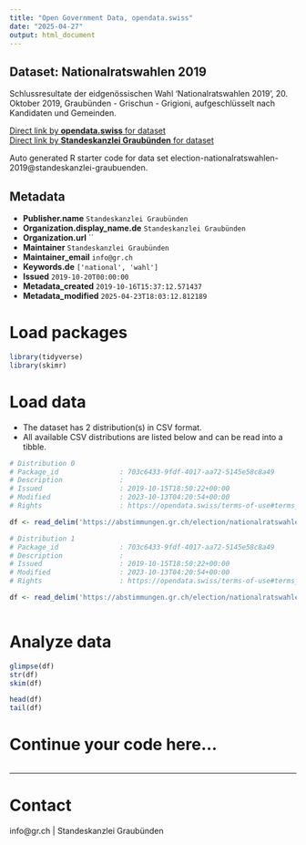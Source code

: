 ```yaml
---
title: "Open Government Data, opendata.swiss"
date: "2025-04-27"
output: html_document
---
```


## Dataset: Nationalratswahlen 2019

Schlussresultate der eidgenössischen Wahl 'Nationalratswahlen 2019', 20. Oktober 2019, Graubünden - Grischun - Grigioni, aufgeschlüsselt nach Kandidaten und Gemeinden.

[Direct link by **opendata.swiss** for dataset](https://opendata.swiss/de/dataset/nationalratswahlen-20191)<br>
[Direct link by **Standeskanzlei Graubünden** for dataset](https://abstimmungen.gr.ch/election/nationalratswahlen-2019/data)

Auto generated R starter code for data set election-nationalratswahlen-2019@standeskanzlei-graubuenden.

## Metadata

- **Publisher.name** `Standeskanzlei Graubünden`
- **Organization.display_name.de** `Standeskanzlei Graubünden`
- **Organization.url** ``
- **Maintainer** `Standeskanzlei Graubünden`
- **Maintainer_email** `info@gr.ch`
- **Keywords.de** `['national', 'wahl']`
- **Issued** `2019-10-20T00:00:00`
- **Metadata_created** `2019-10-16T15:37:12.571437`
- **Metadata_modified** `2025-04-23T18:03:12.812189`


# Load packages

```r

library(tidyverse)
library(skimr)

```

# Load data

-   The dataset has 2 distribution(s) in CSV format.
-   All available CSV distributions are listed below and can be read into a tibble.

```r

# Distribution 0
# Package_id               : 703c6433-9fdf-4017-aa72-5145e58c8a49
# Description              : 
# Issued                   : 2019-10-15T18:50:22+00:00
# Modified                 : 2023-10-13T04:20:54+00:00
# Rights                   : https://opendata.swiss/terms-of-use#terms_by

df <- read_delim('https://abstimmungen.gr.ch/election/nationalratswahlen-2019/data-parties-csv')

# Distribution 1
# Package_id               : 703c6433-9fdf-4017-aa72-5145e58c8a49
# Description              : 
# Issued                   : 2019-10-15T18:50:22+00:00
# Modified                 : 2023-10-13T04:20:54+00:00
# Rights                   : https://opendata.swiss/terms-of-use#terms_by

df <- read_delim('https://abstimmungen.gr.ch/election/nationalratswahlen-2019/data-csv')



```

# Analyze data

```r

glimpse(df)
str(df)
skim(df)

head(df)
tail(df)

```

# Continue your code here...

```r

```

------------------------------------------------------------------------

# Contact

info@gr.ch | Standeskanzlei Graubünden
